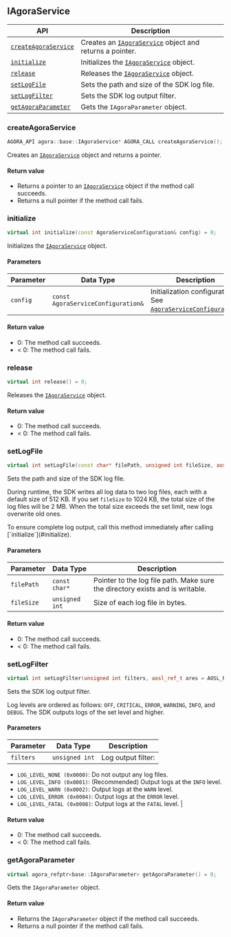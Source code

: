 ## IAgoraService

| API | Description |
|---|---|
|[`createAgoraService`](#createagoraservice) | Creates an [`IAgoraService`](#iagoraservice) object and returns a pointer. |
|[`initialize`](#initialize) | Initializes the [`IAgoraService`](#iagoraservice) object. |
|[`release`](#release) | Releases the [`IAgoraService`](#iagoraservice) object. |
|[`setLogFile`](#setlogfile) | Sets the path and size of the SDK log file. |
|[`setLogFilter`](#setlogfilter) | Sets the SDK log output filter. |
|[`getAgoraParameter`](#getagoraparameter) | Gets the `IAgoraParameter` object. |

### createAgoraService

```cpp
AGORA_API agora::base::IAgoraService* AGORA_CALL createAgoraService();
```

Creates an [`IAgoraService`](#iagoraservice) object and returns a pointer.

#### Return value

- Returns a pointer to an [`IAgoraService`](#iagoraservice) object if the method call succeeds.  
- Returns a null pointer if the method call fails.


### initialize

```cpp
virtual int initialize(const AgoraServiceConfiguration& config) = 0;
```

Initializes the [`IAgoraService`](#iagoraservice) object.

#### Parameters

| Parameter | Data Type | Description |
|-----------|-----------|-------------|
| `config`  | `const AgoraServiceConfiguration&` | Initialization configuration. See [`AgoraServiceConfiguration`](#agoraserviceconfiguration). |

#### Return value

- 0: The method call succeeds.  
- < 0: The method call fails.



### release

```cpp
virtual int release() = 0;
```

Releases the [`IAgoraService`](#iagoraservice) object.

#### Return value

- 0: The method call succeeds.  
- < 0: The method call fails.



### setLogFile

```cpp
virtual int setLogFile(const char* filePath, unsigned int fileSize, aosl_ref_t ares = AOSL_REF_INVALID) = 0;
```

Sets the path and size of the SDK log file.

During runtime, the SDK writes all log data to two log files, each with a default size of 512 KB. If you set `fileSize` to 1024 KB, the total size of the log files will be 2 MB. When the total size exceeds the set limit, new logs overwrite old ones.

<Admonition type="caution" title="Note">
To ensure complete log output, call this method immediately after calling [`initialize`](#initialize).
</Admonition>

#### Parameters

| Parameter | Data Type | Description |
|-----------|-----------|-------------|
| `filePath` | `const char*` | Pointer to the log file path. Make sure the directory exists and is writable. |
| `fileSize` | `unsigned int` | Size of each log file in bytes. |

#### Return value

- 0: The method call succeeds.  
- < 0: The method call fails.



### setLogFilter

```cpp
virtual int setLogFilter(unsigned int filters, aosl_ref_t ares = AOSL_REF_INVALID) = 0;
```

Sets the SDK log output filter.

Log levels are ordered as follows: `OFF`, `CRITICAL`, `ERROR`, `WARNING`, `INFO`, and `DEBUG`. The SDK outputs logs of the set level and higher.

#### Parameters

| Parameter | Data Type | Description |
|-----------|-----------|-------------|
| `filters` | `unsigned int` | Log output filter:  
- `LOG_LEVEL_NONE (0x0000)`: Do not output any log files.  
- `LOG_LEVEL_INFO (0x0001)`: (Recommended) Output logs at the `INFO` level.  
- `LOG_LEVEL_WARN (0x0002)`: Output logs at the `WARN` level.  
- `LOG_LEVEL_ERROR (0x0004)`: Output logs at the `ERROR` level.  
- `LOG_LEVEL_FATAL (0x0008)`: Output logs at the `FATAL` level. |

#### Return value

- 0: The method call succeeds.  
- < 0: The method call fails.


### getAgoraParameter

```cpp
virtual agora_refptr<base::IAgoraParameter> getAgoraParameter() = 0;
```

Gets the `IAgoraParameter` object.

#### Return value

- Returns the `IAgoraParameter` object if the method call succeeds.  
- Returns a null pointer if the method call fails.
